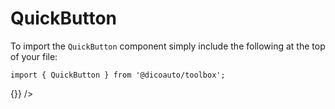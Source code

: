
<Meta
  title="Toolbox/Button/Quick"
  component={QuickButton}
/>

# QuickButton

To import the `QuickButton` component simply include the following at the top of your file:

```
import { QuickButton } from '@dicoauto/toolbox';
```

<Canvas>
  <Story name="Default">
    <QuickButton
      icon="check"
      onClick={() => {}}
    />
    <QuickButton
      outlined
      icon="check"
    />
    <QuickButton
      secondary
      icon="check"
    />
    <QuickButton
      secondary
      outlined
      icon="check"
    />
  </Story>
</Canvas>

<Canvas>
  <Story
    name="Hovered"
    parameters={{ pseudo: { hover: true } }}
  >
    <QuickButton icon="check" />
    <QuickButton
      secondary
      icon="check"
    />
    <QuickButton
      outlined
      icon="check"
    />
    <QuickButton
      secondary
      outlined
      icon="check"
    />
  </Story>
</Canvas>

<Canvas>
  <Story
    name="Active"
    parameters={{ pseudo: { active: true } }}
  >
    <QuickButton icon="check" />
    <QuickButton
      secondary
      icon="check"
    />
    <QuickButton
      outlined
      icon="check"
    />
    <QuickButton
      secondary
      outlined
      icon="check"
    />
  </Story>
</Canvas>

<Canvas>
  <Story
    name="Focus"
    parameters={{ pseudo: { focusVisible: true } }}
  >
    <QuickButton icon="check" />
    <QuickButton
      secondary
      icon="check"
    />
    <QuickButton
      outlined
      icon="check"
    />
    <QuickButton
      secondary
      outlined
      icon="check"
    />
  </Story>
</Canvas>

<Canvas>
  <Story name="Disabled">
    <QuickButton
      disabled
      icon="gear"
    />
    <QuickButton
      secondary
      disabled
      icon="gear"
    />
    <QuickButton
      outlined
      disabled
      icon="gear"
    />
    <QuickButton
      secondary
      outlined
      disabled
      icon="gear"
    />
  </Story>
</Canvas>
